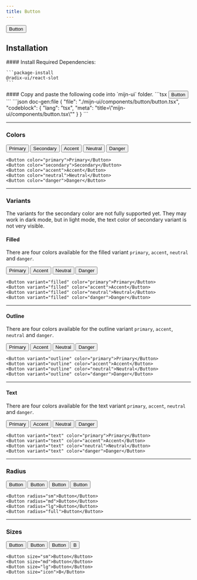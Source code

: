 ```yaml
---
title: Button
---
```



<ComponentPreview>
  <Button>Button</Button>
</ComponentPreview>

## Installation

<Steps>

  <Step>
    #### Install Required Dependencies:
  
    ```package-install
    @radix-ui/react-slot
    ```
  </Step>

  <Step>
    #### Copy and paste the following code into  `mijn-ui` folder.
    <Tabs items={["Source Code", "Example Usage"]}>
        <Tab value="Example Usage">
          ```tsx
          <Button>Button</Button>
          ```
        </Tab>
        <Tab value="Source Code">
          ```json doc-gen:file
          {
            "file": "./mijn-ui/components/button/button.tsx",
            "codeblock": {
              "lang": "tsx",
              "meta": "title=\"mijn-ui/components/button.tsx\""
            }
          }
          ```
        </Tab>
    </Tabs>
  </Step>
</Steps>

---

### Colors

<ComponentPreview className="flex-col md:flex-row">
  <Button color="primary">Primary</Button>
  <Button color="secondary">Secondary</Button>
  <Button color="accent">Accent</Button>
  <Button color="neutral">Neutral</Button>
  <Button color="danger">Danger</Button>
</ComponentPreview>

```tsx
<Button color="primary">Primary</Button>
<Button color="secondary">Secondary</Button>
<Button color="accent">Accent</Button>
<Button color="neutral">Neutral</Button>
<Button color="danger">Danger</Button>
```

---

### Variants

The variants for the secondary color are not fully supported yet. They may work in dark mode, but in light mode, the text color of secondary variant is not very visible.

#### Filled

There are four colors available for the filled variant `primary`, `accent`, `neutral` and `danger`.

<ComponentPreview className="flex-col md:flex-row">
<Button variant="filled" color="primary">Primary</Button>
<Button variant="filled" color="accent">Accent</Button>
<Button variant="filled" color="neutral">Neutral</Button>
<Button variant="filled" color="danger">Danger</Button>
</ComponentPreview>

```tsx
<Button variant="filled" color="primary">Primary</Button>
<Button variant="filled" color="accent">Accent</Button>
<Button variant="filled" color="neutral">Neutral</Button>
<Button variant="filled" color="danger">Danger</Button>
```

---

#### Outline

There are four colors available for the outline variant `primary`, `accent`, `neutral` and `danger`.

<ComponentPreview className="flex-col md:flex-row">
<Button variant="outline" color="primary">Primary</Button>
<Button variant="outline" color="accent">Accent</Button>
<Button variant="outline" color="neutral">Neutral</Button>
<Button variant="outline" color="danger">Danger</Button>
</ComponentPreview>

```tsx
<Button variant="outline" color="primary">Primary</Button>
<Button variant="outline" color="accent">Accent</Button>
<Button variant="outline" color="neutral">Neutral</Button>
<Button variant="outline" color="danger">Danger</Button>
```

---

#### Text

There are four colors available for the text variant `primary`, `accent`, `neutral` and `danger`.

<ComponentPreview className="flex-col md:flex-row">
<Button variant="text" color="primary">Primary</Button>
<Button variant="text" color="accent">Accent</Button>
<Button variant="text" color="neutral">Neutral</Button>
<Button variant="text" color="danger">Danger</Button>
</ComponentPreview>

```tsx
<Button variant="text" color="primary">Primary</Button>
<Button variant="text" color="accent">Accent</Button>
<Button variant="text" color="neutral">Neutral</Button>
<Button variant="text" color="danger">Danger</Button>
```

---

### Radius

<ComponentPreview className="flex-col md:flex-row">
  <Button radius="sm">Button</Button>
  <Button radius="md">Button</Button>
  <Button radius="lg">Button</Button>
  <Button radius="full">Button</Button>
</ComponentPreview>

```tsx
<Button radius="sm">Button</Button>
<Button radius="md">Button</Button>
<Button radius="lg">Button</Button>
<Button radius="full">Button</Button>
```

---

### Sizes

<ComponentPreview className="flex-col md:flex-row">
  <Button size="sm">Button</Button>
  <Button size="md">Button</Button>
  <Button size="lg">Button</Button>
  <Button size="icon">B</Button>
</ComponentPreview>

```tsx
<Button size="sm">Button</Button>
<Button size="md">Button</Button>
<Button size="lg">Button</Button>
<Button size="icon">B</Button>
```
